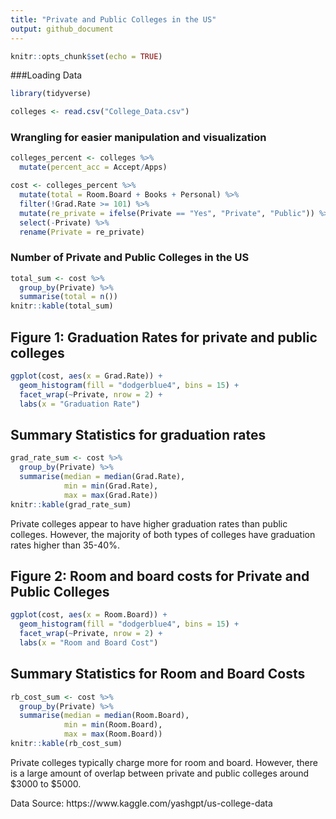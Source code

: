 ```yaml
---
title: "Private and Public Colleges in the US"
output: github_document
---
```


```r
knitr::opts_chunk$set(echo = TRUE)
```

###Loading Data

```r
library(tidyverse)
```

```r
colleges <- read.csv("College_Data.csv")
```

### Wrangling for easier manipulation and visualization

```r
colleges_percent <- colleges %>%
  mutate(percent_acc = Accept/Apps)
```

```r
cost <- colleges_percent %>%
  mutate(total = Room.Board + Books + Personal) %>%
  filter(!Grad.Rate >= 101) %>%
  mutate(re_private = ifelse(Private == "Yes", "Private", "Public")) %>%
  select(-Private) %>%
  rename(Private = re_private)
```

### Number of Private and Public Colleges in the US

```r
total_sum <- cost %>%
  group_by(Private) %>%
  summarise(total = n())
knitr::kable(total_sum)
```

## Figure 1: Graduation Rates for private and public colleges
```r
ggplot(cost, aes(x = Grad.Rate)) +
  geom_histogram(fill = "dodgerblue4", bins = 15) +
  facet_wrap(~Private, nrow = 2) +
  labs(x = "Graduation Rate")
```

## Summary Statistics for graduation rates
```r
grad_rate_sum <- cost %>%
  group_by(Private) %>%
  summarise(median = median(Grad.Rate),
            min = min(Grad.Rate),
            max = max(Grad.Rate))
knitr::kable(grad_rate_sum)
```

  Private colleges appear to have higher graduation rates than public colleges. However, the majority of both types of colleges have graduation rates higher than 35-40%.

## Figure 2: Room and board costs for Private and Public Colleges
```r
ggplot(cost, aes(x = Room.Board)) +
  geom_histogram(fill = "dodgerblue4", bins = 15) +
  facet_wrap(~Private, nrow = 2) +
  labs(x = "Room and Board Cost")
```

## Summary Statistics for Room and Board Costs
```r
rb_cost_sum <- cost %>%
  group_by(Private) %>%
  summarise(median = median(Room.Board),
            min = min(Room.Board),
            max = max(Room.Board))
knitr::kable(rb_cost_sum)
```

  Private colleges typically charge more for room and board. However, there is a large amount of overlap between private and public colleges around $3000 to $5000.  

Data Source: https://www.kaggle.com/yashgpt/us-college-data

